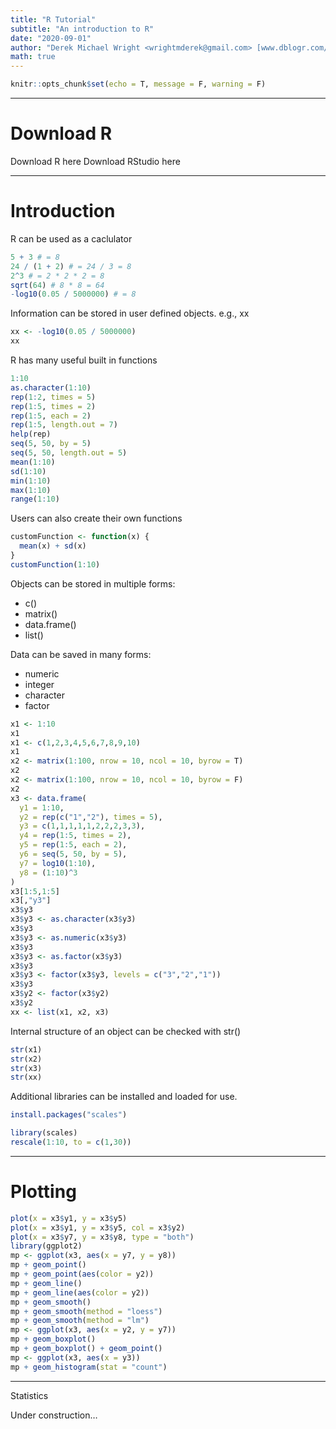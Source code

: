 ```yaml
---
title: "R Tutorial"
subtitle: "An introduction to R"
date: "2020-09-01"
author: "Derek Michael Wright <wrightmderek@gmail.com> [www.dblogr.com/](https://dblogr.netlify.com/)"
math: true
---
```


```r
knitr::opts_chunk$set(echo = T, message = F, warning = F)
```

---

# Download R

Download R here
Download RStudio here

---

# Introduction

R can be used as a caclulator

```r
5 + 3 # = 8
24 / (1 + 2) # = 24 / 3 = 8
2^3 # = 2 * 2 * 2 = 8
sqrt(64) # 8 * 8 = 64
-log10(0.05 / 5000000) # = 8
```

Information can be stored in user defined objects. e.g., xx

```r
xx <- -log10(0.05 / 5000000)
xx
```

R has many useful built in functions

```r
1:10
as.character(1:10)
rep(1:2, times = 5)
rep(1:5, times = 2)
rep(1:5, each = 2)
rep(1:5, length.out = 7)
help(rep)
seq(5, 50, by = 5)
seq(5, 50, length.out = 5)
mean(1:10)
sd(1:10)
min(1:10)
max(1:10)
range(1:10)
```

Users can also create their own functions

```r
customFunction <- function(x) {
  mean(x) + sd(x)
}
customFunction(1:10)
```

Objects can be stored in multiple forms:

- c()
- matrix()
- data.frame()
- list()

Data can be saved in many forms:

- numeric
- integer
- character
- factor

```r
x1 <- 1:10
x1
x1 <- c(1,2,3,4,5,6,7,8,9,10)
x1
x2 <- matrix(1:100, nrow = 10, ncol = 10, byrow = T)
x2
x2 <- matrix(1:100, nrow = 10, ncol = 10, byrow = F)
x2
x3 <- data.frame(
  y1 = 1:10,
  y2 = rep(c("1","2"), times = 5),
  y3 = c(1,1,1,1,1,2,2,2,3,3),
  y4 = rep(1:5, times = 2),
  y5 = rep(1:5, each = 2),
  y6 = seq(5, 50, by = 5),
  y7 = log10(1:10),
  y8 = (1:10)^3
)
x3[1:5,1:5]
x3[,"y3"]
x3$y3
x3$y3 <- as.character(x3$y3)
x3$y3
x3$y3 <- as.numeric(x3$y3)
x3$y3
x3$y3 <- as.factor(x3$y3)
x3$y3
x3$y3 <- factor(x3$y3, levels = c("3","2","1"))
x3$y3
x3$y2 <- factor(x3$y2)
x3$y2
xx <- list(x1, x2, x3)
```

Internal structure of an object can be checked with str()

```r
str(x1)
str(x2)
str(x3)
str(xx)
```

Additional libraries can be installed and loaded for use.

```r
install.packages("scales")
```

```r
library(scales)
rescale(1:10, to = c(1,30))
```

---

# Plotting

```r
plot(x = x3$y1, y = x3$y5)
plot(x = x3$y1, y = x3$y5, col = x3$y2)
plot(x = x3$y7, y = x3$y8, type = "both")
library(ggplot2)
mp <- ggplot(x3, aes(x = y7, y = y8))
mp + geom_point()
mp + geom_point(aes(color = y2))
mp + geom_line()
mp + geom_line(aes(color = y2))
mp + geom_smooth()
mp + geom_smooth(method = "loess")
mp + geom_smooth(method = "lm")
mp <- ggplot(x3, aes(x = y2, y = y7))
mp + geom_boxplot()
mp + geom_boxplot() + geom_point()
mp <- ggplot(x3, aes(x = y3))
mp + geom_histogram(stat = "count")
```

---

Statistics

Under construction…